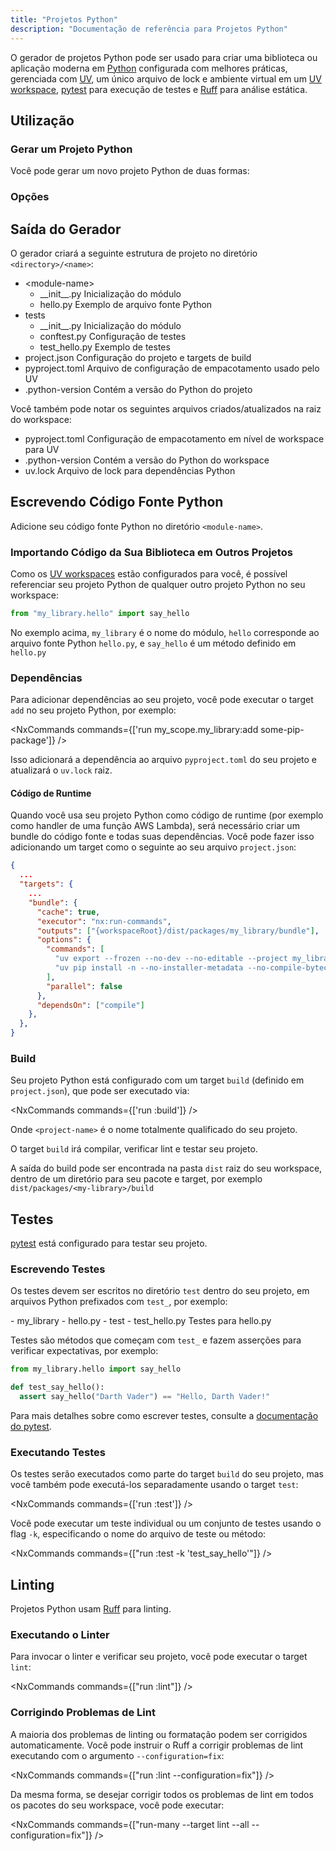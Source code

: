 ```yaml
---
title: "Projetos Python"
description: "Documentação de referência para Projetos Python"
---
```





O gerador de projetos Python pode ser usado para criar uma biblioteca ou aplicação moderna em [Python](https://www.python.org/) configurada com melhores práticas, gerenciada com [UV](https://docs.astral.sh/uv/), um único arquivo de lock e ambiente virtual em um [UV workspace](https://docs.astral.sh/uv/concepts/projects/workspaces/), [pytest](https://docs.pytest.org/en/stable/) para execução de testes e [Ruff](https://docs.astral.sh/ruff/) para análise estática.

## Utilização

### Gerar um Projeto Python

Você pode gerar um novo projeto Python de duas formas:

<RunGenerator generator="py#project" />

### Opções

<GeneratorParameters schema={schema} />

## Saída do Gerador

O gerador criará a seguinte estrutura de projeto no diretório `<directory>/<name>`:

<FileTree>

  - \<module-name>
    - \_\_init\_\_.py Inicialização do módulo
    - hello.py Exemplo de arquivo fonte Python
  - tests
    - \_\_init\_\_.py Inicialização do módulo
    - conftest.py Configuração de testes
    - test_hello.py Exemplo de testes
  - project.json Configuração do projeto e targets de build
  - pyproject.toml Arquivo de configuração de empacotamento usado pelo UV
  - .python-version Contém a versão do Python do projeto

</FileTree>

Você também pode notar os seguintes arquivos criados/atualizados na raiz do workspace:

<FileTree>

  - pyproject.toml Configuração de empacotamento em nível de workspace para UV
  - .python-version Contém a versão do Python do workspace
  - uv.lock Arquivo de lock para dependências Python

</FileTree>

## Escrevendo Código Fonte Python

Adicione seu código fonte Python no diretório `<module-name>`.

### Importando Código da Sua Biblioteca em Outros Projetos

Como os [UV workspaces](https://docs.astral.sh/uv/concepts/projects/workspaces/) estão configurados para você, é possível referenciar seu projeto Python de qualquer outro projeto Python no seu workspace:

```python title="packages/my_other_project/my_other_project/main.py"
from "my_library.hello" import say_hello
```

No exemplo acima, `my_library` é o nome do módulo, `hello` corresponde ao arquivo fonte Python `hello.py`, e `say_hello` é um método definido em `hello.py`

### Dependências

Para adicionar dependências ao seu projeto, você pode executar o target `add` no seu projeto Python, por exemplo:

<NxCommands commands={['run my_scope.my_library:add some-pip-package']} />

Isso adicionará a dependência ao arquivo `pyproject.toml` do seu projeto e atualizará o `uv.lock` raiz.

#### Código de Runtime

Quando você usa seu projeto Python como código de runtime (por exemplo como handler de uma função AWS Lambda), será necessário criar um bundle do código fonte e todas suas dependências. Você pode fazer isso adicionando um target como o seguinte ao seu arquivo `project.json`:

```json title="project.json"
{
  ...
  "targets": {
    ...
    "bundle": {
      "cache": true,
      "executor": "nx:run-commands",
      "outputs": ["{workspaceRoot}/dist/packages/my_library/bundle"],
      "options": {
        "commands": [
          "uv export --frozen --no-dev --no-editable --project my_library -o dist/packages/my_library/bundle/requirements.txt",
          "uv pip install -n --no-installer-metadata --no-compile-bytecode --python-platform x86_64-manylinux2014 --python `uv python pin` --target dist/packages/my_library/bundle -r dist/packages/my_library/bundle/requirements.txt"
        ],
        "parallel": false
      },
      "dependsOn": ["compile"]
    },
  },
}
```

### Build

Seu projeto Python está configurado com um target `build` (definido em `project.json`), que pode ser executado via:

<NxCommands commands={['run <project-name>:build']} />

Onde `<project-name>` é o nome totalmente qualificado do seu projeto.

O target `build` irá compilar, verificar lint e testar seu projeto.

A saída do build pode ser encontrada na pasta `dist` raiz do seu workspace, dentro de um diretório para seu pacote e target, por exemplo `dist/packages/<my-library>/build`

## Testes

[pytest](https://docs.pytest.org/en/stable/) está configurado para testar seu projeto.

### Escrevendo Testes

Os testes devem ser escritos no diretório `test` dentro do seu projeto, em arquivos Python prefixados com `test_`, por exemplo:

<FileTree>
  - my_library
    - hello.py
  - test
    - test_hello.py Testes para hello.py
</FileTree>

Testes são métodos que começam com `test_` e fazem asserções para verificar expectativas, por exemplo:

```python title="test/test_hello.py"
from my_library.hello import say_hello

def test_say_hello():
  assert say_hello("Darth Vader") == "Hello, Darth Vader!"
```

Para mais detalhes sobre como escrever testes, consulte a [documentação do pytest](https://docs.pytest.org/en/stable/how-to/assert.html#).

### Executando Testes

Os testes serão executados como parte do target `build` do seu projeto, mas você também pode executá-los separadamente usando o target `test`:

<NxCommands commands={['run <project-name>:test']} />

Você pode executar um teste individual ou um conjunto de testes usando o flag `-k`, especificando o nome do arquivo de teste ou método:

<NxCommands commands={["run <project-name>:test -k 'test_say_hello'"]} />

## Linting

Projetos Python usam [Ruff](https://docs.astral.sh/ruff/) para linting.

### Executando o Linter

Para invocar o linter e verificar seu projeto, você pode executar o target `lint`:

<NxCommands commands={["run <project-name>:lint"]} />

### Corrigindo Problemas de Lint

A maioria dos problemas de linting ou formatação podem ser corrigidos automaticamente. Você pode instruir o Ruff a corrigir problemas de lint executando com o argumento `--configuration=fix`:

<NxCommands commands={["run <project-name>:lint --configuration=fix"]} />

Da mesma forma, se desejar corrigir todos os problemas de lint em todos os pacotes do seu workspace, você pode executar:

<NxCommands commands={["run-many --target lint --all --configuration=fix"]} />